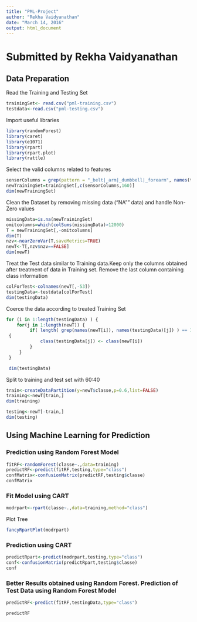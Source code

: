 ---
title: "PML-Project"
author: "Rekha Vaidyanathan"
date: "March 14, 2016"
output: html_document
---

<h1>Submitted by Rekha Vaidyanathan</h1>
<h2>Data Preparation</h2>

<p> Read the Training and Testing Set</p>
```{r}
trainingSet<- read.csv("pml-training.csv")
testdata<-read.csv("pml-testing.csv")
```


<p>Import useful libraries</p>
```{r}
library(randomForest)
library(caret)
library(e1071)
library(rpart)
library(rpart.plot)
library(rattle)

```
<p>Select the valid columns related to features</p>

```{r}
sensorColumns = grep(pattern = "_belt|_arm|_dumbbell|_forearm", names(trainingSet))
newTrainingSet=trainingSet[,c(sensorColumns,160)]
dim(newTrainingSet)
```

<p>Clean the Dataset by removing missing data ("NA"" data) and handle Non-Zero values </p>
```{r}
missingData=is.na(newTrainingSet)
omitcolumns=which(colSums(missingData)>12000)
T = newTrainingSet[,-omitcolumns]
dim(T)
nzv<-nearZeroVar(T,saveMetrics=TRUE)
newT<-T[,nzv$nzv==FALSE]
dim(newT)

```
<p>Treat the Test data similar to Training data.Keep only the columns obtained after treatment of data in Training set. Remove the last column containing class information</p>
```{r}
colForTest<-colnames(newT[,-53])
testingData<-testdata[colForTest]
dim(testingData)

```
<p>Coerce the data according to treated Training Set</p>
```{r}

for (i in 1:length(testingData) ) {
    for(j in 1:length(newT)) {
         if( length( grep(names(newT[i]), names(testingData)[j]) ) == 1) 
 {
             class(testingData[j]) <- class(newT[i])
         }      
     }      
 }

 dim(testingData)

```
<p>Split to training and test set with 60:40 </p>
```{r}
train<-createDataPartition(y=newT$classe,p=0.6,list=FALSE)
training<-newT[train,]
dim(training)

testing<-newT[-train,]
dim(testing)
```
<h2> Using Machine Learning for Prediction</h2>
<h3>Prediction using Random Forest Model </h3>
```{r}
fitRF<-randomForest(classe~.,data=training)
predictRF<-predict(fitRF,testing,type="class")
confMatrix<-confusionMatrix(predictRF,testing$classe)
confMatrix
```
<h3>Fit Model using CART </h3>
```{r}
modrpart<-rpart(classe~.,data=training,method="class")

```
<p>Plot Tree</p>

```{r, echo=FALSE}
 
fancyRpartPlot(modrpart)
```

<h3>Prediction using CART </h3>
```{r}
predictRpart<-predict(modrpart,testing,type="class")
conf<-confusionMatrix(predictRpart,testing$classe)
conf

```
<h3>Better Results obtained using Random Forest.
Prediction of Test Data using Random Forest Model </h3>
```{r}

predictRF<-predict(fitRF,testingData,type="class")

predictRF
```
